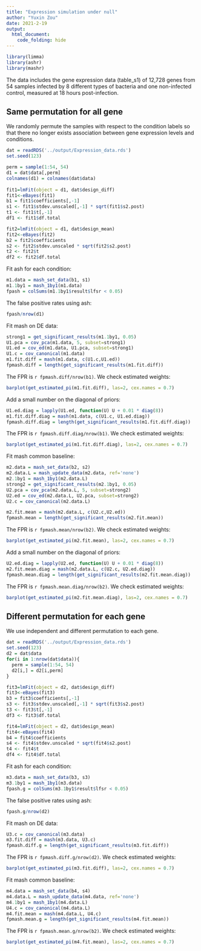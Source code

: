 ```yaml
---
title: "Expression simulation under null"
author: "Yuxin Zou"
date: 2021-2-19
output: 
  html_document:
    code_folding: hide
---
```


```r
library(limma)
library(ashr)
library(mashr)
```

The data includes the gene expression data (table_s1) of 12,728 genes from 54 samples infected by 8 different types of bacteria and one non-infected control, measured at 18 hours post-infection. 

## Same permutation for all gene

We randomly permute the samples with respect to the condition labels so that there no longer exists association between gene expression levels and conditions.

```r
dat = readRDS('../output/Expression_data.rds')
set.seed(123)

perm = sample(1:54, 54)
d1 = dat$data[,perm]
colnames(d1) = colnames(dat$data)
  
fit1=lmFit(object = d1, dat$design_diff)
fit1<-eBayes(fit1)
b1 = fit1$coefficients[,-1]
s1 <- fit1$stdev.unscaled[,-1] * sqrt(fit1$s2.post)
t1 <- fit1$t[,-1]
df1 <- fit1$df.total

fit2=lmFit(object = d1, dat$design_mean)
fit2<-eBayes(fit2)
b2 = fit2$coefficients
s2 <- fit2$stdev.unscaled * sqrt(fit2$s2.post)
t2 <- fit2$t
df2 <- fit2$df.total
```

Fit ash for each condition:
```r
m1.data = mash_set_data(b1, s1)
m1.1by1 = mash_1by1(m1.data)
fpash = colSums(m1.1by1$result$lfsr < 0.05)
```

The false positive rates using ash:
```r
fpash/nrow(d1)
```

Fit mash on DE data:
```r
strong1 = get_significant_results(m1.1by1, 0.05)
U1.pca = cov_pca(m1.data, 5, subset=strong1)
U1.ed = cov_ed(m1.data, U1.pca, subset=strong1)
U1.c = cov_canonical(m1.data)
m1.fit.diff = mash(m1.data, c(U1.c,U1.ed))
fpmash.diff = length(get_significant_results(m1.fit.diff))
```

The FPR is `r fpmash.diff/nrow(b1)`. We check estimated weights:
```r
barplot(get_estimated_pi(m1.fit.diff), las=2, cex.names = 0.7)
```
Add a small number on the diagonal of priors:
```r
U1.ed.diag = lapply(U1.ed, function(U) U + 0.01 * diag(8))
m1.fit.diff.diag = mash(m1.data, c(U1.c, U1.ed.diag))
fpmash.diff.diag = length(get_significant_results(m1.fit.diff.diag))
```

The FPR is `r fpmash.diff.diag/nrow(b1)`. We check estimated weights:
```r
barplot(get_estimated_pi(m1.fit.diff.diag), las=2, cex.names = 0.7)
```

Fit mash common baseline:
```r
m2.data = mash_set_data(b2, s2)
m2.data.L = mash_update_data(m2.data, ref='none')
m2.1by1 = mash_1by1(m2.data.L)
strong2 = get_significant_results(m2.1by1, 0.05)
U2.pca = cov_pca(m2.data.L, 5, subset=strong2)
U2.ed = cov_ed(m2.data.L, U2.pca, subset=strong2)
U2.c = cov_canonical(m2.data.L)

m2.fit.mean = mash(m2.data.L, c(U2.c,U2.ed))
fpmash.mean = length(get_significant_results(m2.fit.mean))
```

The FPR is `r fpmash.mean/nrow(b2)`. We check estimated weights:
```r
barplot(get_estimated_pi(m2.fit.mean), las=2, cex.names = 0.7)
```
Add a small number on the diagonal of priors:
```r
U2.ed.diag = lapply(U2.ed, function(U) U + 0.01 * diag(8))
m2.fit.mean.diag = mash(m2.data.L, c(U2.c, U2.ed.diag))
fpmash.mean.diag = length(get_significant_results(m2.fit.mean.diag))
```

The FPR is `r fpmash.mean.diag/nrow(b2)`. We check estimated weights:
```r
barplot(get_estimated_pi(m2.fit.mean.diag), las=2, cex.names = 0.7)
```

## Different permutation for each gene

We use independent and different permutation to each gene.

```r
dat = readRDS('../output/Expression_data.rds')
set.seed(123)
d2 = dat$data
for(i in 1:nrow(dat$data)){
  perm = sample(1:54, 54)
  d2[i,] = d2[i,perm]
}

fit3=lmFit(object = d2, dat$design_diff)
fit3<-eBayes(fit3)
b3 = fit3$coefficients[,-1]
s3 <- fit3$stdev.unscaled[,-1] * sqrt(fit3$s2.post)
t3 <- fit3$t[,-1]
df3 <- fit3$df.total

fit4=lmFit(object = d2, dat$design_mean)
fit4<-eBayes(fit4)
b4 = fit4$coefficients
s4 <- fit4$stdev.unscaled * sqrt(fit4$s2.post)
t4 <- fit4$t
df4 <- fit4$df.total
```

Fit ash for each condition:
```r
m3.data = mash_set_data(b3, s3)
m3.1by1 = mash_1by1(m3.data)
fpash.g = colSums(m3.1by1$result$lfsr < 0.05)
```

The false positive rates using ash:
```r
fpash.g/nrow(d2)
```

Fit mash on DE data:
```r
U3.c = cov_canonical(m3.data)
m3.fit.diff = mash(m3.data, U3.c)
fpmash.diff.g = length(get_significant_results(m3.fit.diff))
```

The FPR is `r fpmash.diff.g/nrow(d2)`. We check estimated weights:
```r
barplot(get_estimated_pi(m3.fit.diff), las=2, cex.names = 0.7)
```

Fit mash common baseline:
```r
m4.data = mash_set_data(b4, s4)
m4.data.L = mash_update_data(m4.data, ref='none')
m4.1by1 = mash_1by1(m4.data.L)
U4.c = cov_canonical(m4.data.L)
m4.fit.mean = mash(m4.data.L, U4.c)
fpmash.mean.g = length(get_significant_results(m4.fit.mean))
```

The FPR is `r fpmash.mean.g/nrow(b2)`. We check estimated weights:
```r
barplot(get_estimated_pi(m4.fit.mean), las=2, cex.names = 0.7)
```

